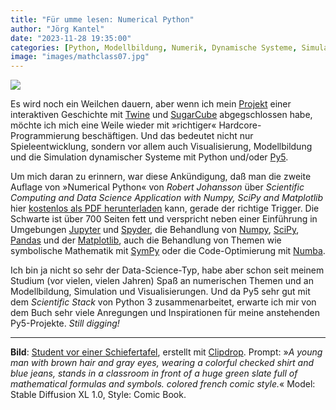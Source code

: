 ```yaml
---
title: "Für umme lesen: Numerical Python"
author: "Jörg Kantel"
date: "2023-11-28 19:35:00"
categories: [Python, Modellbildung, Numerik, Dynamische Systeme, Simulation]
image: "images/mathclass07.jpg"
---
```


[![](images/mathclass07-b.jpg)](https://www.flickr.com/photos/schockwellenreiter/53362585894/)

Es wird noch ein Weilchen dauern, aber wenn ich mein [Projekt](https://kantel.github.io/posts/2023111901_smashing_pumpkins_devlog_3/) einer interaktiven Geschichte mit [Twine](http://cognitiones.kantel-chaos-team.de/multimedia/spieleprogrammierung/twine2.html) und [SugarCube](https://www.motoslave.net/sugarcube/2/docs/) abgegschlossen habe, möchte ich mich eine Weile wieder mit »richtiger« Hardcore-Programmierung beschäftigen. Und das bedeutet nicht nur Spieleentwicklung, sondern vor allem auch Visualisierung, Modellbildung und die Simulation dynamischer Systeme mit Python und/oder [Py5](http://cognitiones.kantel-chaos-team.de/programmierung/creativecoding/processing/py5.html).

Um mich daran zu erinnern, war diese Ankündigung, daß man die zweite Auflage von »Numerical Python« von *Robert Johansson* über *Scientific Computing and Data Science Application with Numpy, SciPy and Matplotlib* hier [kostenlos als PDF herunterladen](https://www.clcoding.com/2023/11/numerical-python-scientific-computing.html) kann, gerade der richtige Trigger. Die Schwarte ist über 700 Seiten fett und verspricht neben einer Einführung in Umgebungen [Jupyter](http://cognitiones.kantel-chaos-team.de/programmierung/python/jupyter.html) und [Spyder](http://cognitiones.kantel-chaos-team.de/programmierung/python/spyder.html), die Behandlung von [Numpy](http://cognitiones.kantel-chaos-team.de/programmierung/python/numpy.html), [SciPy](http://cognitiones.kantel-chaos-team.de/programmierung/python/scipy.html), [Pandas](http://cognitiones.kantel-chaos-team.de/programmierung/python/pandas.html) und der [Matplotlib](http://cognitiones.kantel-chaos-team.de/programmierung/python/matplotlib.html), auch die Behandlung von Themen wie symbolische Mathematik mit [SymPy](http://cognitiones.kantel-chaos-team.de/mathematik/sympy.html) oder die Code-Optimierung mit [Numba](http://cognitiones.kantel-chaos-team.de/programmierung/python/numba.html).

Ich bin ja nicht so sehr der Data-Science-Typ, habe aber schon seit meinem Studium (vor vielen, vielen Jahren) Spaß an numerischen Themen und an Modellbildung, Simulation und Visualisierungen. Und da Py5 sehr gut mit dem *Scientific Stack* von Python&nbsp;3 zusammenarbeitet, erwarte ich mir von dem Buch sehr viele Anregungen und Inspirationen für meine anstehenden Py5-Projekte. *Still digging!*

---

**Bild**: [Student vor einer Schiefertafel](https://www.flickr.com/photos/schockwellenreiter/53362585894/), erstellt mit [Clipdrop](https://clipdrop.co/stable-diffusion). Prompt: »*A young man with brown hair and gray eyes, wearing a colorful checked shirt and blue jeans, stands in a classroom in front of a huge green slate full of mathematical formulas and symbols. colored french comic style.*« Model: Stable Diffusion XL&nbsp;1.0, Style: Comic Book.
